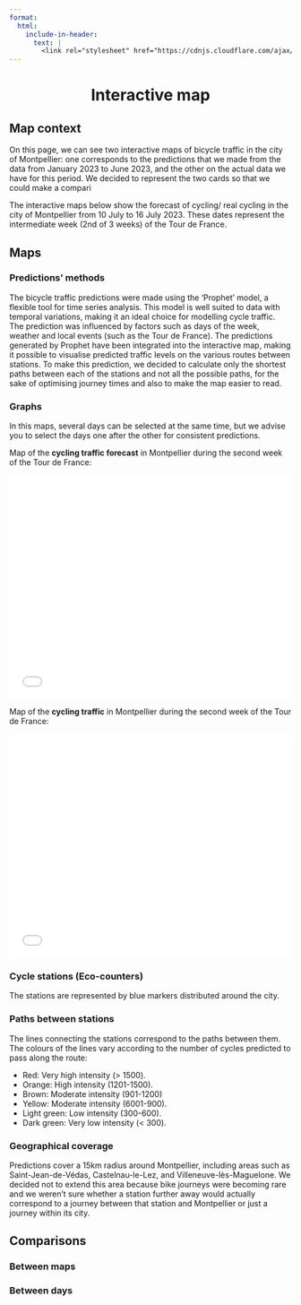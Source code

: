 ```yaml
---
format:
  html:
    include-in-header:
      text: |
        <link rel="stylesheet" href="https://cdnjs.cloudflare.com/ajax/libs/font-awesome/6.5.1/css/all.min.css">
---
```


<div style="text-align: center;">
<h1>Interactive map <i class="fas fa-map"></i></h1>
</div>

## Map context

<p class = "text"> On this page, we can see two interactive maps of bicycle traffic in the city of Montpellier: one corresponds to the predictions that we made from the data from January 2023 to June 2023, and the other on the actual data we have for this period. We decided to represent the two cards so that we could make a compari </p>

<p class = "text"> The interactive maps below show the forecast of cycling/ real cycling in the city of Montpellier from 10 July to 16 July 2023. These dates represent the intermediate week (2nd of 3 weeks) of the Tour de France.</p>

## Maps

### Predictions' methods

<p class = "text"> The bicycle traffic predictions were made using the ‘Prophet’ model, a flexible tool for time series analysis. This model is well suited to data with temporal variations, making it an ideal choice for modelling cycle traffic. The prediction was influenced by factors such as days of the week, weather and local events (such as the Tour de France). The predictions generated by Prophet have been integrated into the interactive map, making it possible to visualise predicted traffic levels on the various routes between stations. To make this prediction, we decided to calculate only the shortest paths between each of the stations and not all the possible paths, for the sake of optimising journey times and also to make the map easier to read. </p>

### Graphs

<p class = "text"> In this maps, several days can be selected at the same time, but we advise you to select the days one after the other for consistent predictions. </p>

<p class = "text"> Map of the **cycling traffic forecast** in Montpellier during the second week of the Tour de France: </p>

<iframe src="/images/bike_traffic_prediction_map.html" width="100%" height="400px" frameborder="0"></iframe>

<p class = "text"> Map of the **cycling traffic** in Montpellier during the second week of the Tour de France: </p>

<iframe src="/images/real_data_map.html" width="100%" height="400px" frameborder="0"></iframe>

### Cycle stations (Eco-counters)

<p class = "text"> The stations are represented by blue markers distributed around the city. </p>

### Paths between stations

<p class = "text">The lines connecting the stations correspond to the paths between them. The colours of the lines vary according to the number of cycles predicted to pass along the route: </p>

<ul class = "text"> 
    <li> Red: Very high intensity (> 1500). </li>
    <li> Orange: High intensity (1201-1500). </li>
    <li> Brown: Moderate intensity (901-1200) </li>
    <li> Yellow: Moderate intensity (6001-900). </li>
    <li> Light green: Low intensity (300-600). </li>
    <li> Dark green: Very low intensity (< 300). </li>
</ul>

### Geographical coverage

<p class = "text"> Predictions cover a 15km radius around Montpellier, including areas such as Saint-Jean-de-Védas, Castelnau-le-Lez, and Villeneuve-lès-Maguelone. We decided not to extend this area because bike journeys were becoming rare and we weren't sure whether a station further away would actually correspond to a journey between that station and Montpellier or just a journey within its city. </p>

## Comparisons

### Between maps

### Between days 
